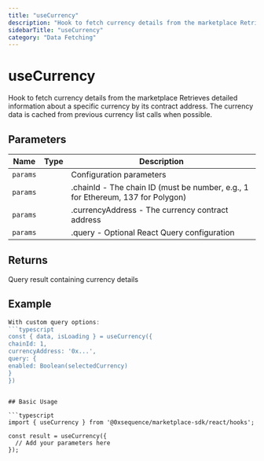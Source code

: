 ```yaml
---
title: "useCurrency"
description: "Hook to fetch currency details from the marketplace Retrieves detailed information about a specific currency by its contract address. The currency data is cached from previous currency list calls when possible."
sidebarTitle: "useCurrency"
category: "Data Fetching"
---
```


# useCurrency

Hook to fetch currency details from the marketplace Retrieves detailed information about a specific currency by its contract address. The currency data is cached from previous currency list calls when possible.

## Parameters

| Name | Type | Description |
|------|------|-------------|
| `params` |  | Configuration parameters |
| `params` |  | .chainId - The chain ID (must be number, e.g., 1 for Ethereum, 137 for Polygon) |
| `params` |  | .currencyAddress - The currency contract address |
| `params` |  | .query - Optional React Query configuration |

## Returns

Query result containing currency details

## Example

```typescript
With custom query options:
```typescript
const { data, isLoading } = useCurrency({
chainId: 1,
currencyAddress: '0x...',
query: {
enabled: Boolean(selectedCurrency)
}
})
```
```

## Basic Usage

```typescript
import { useCurrency } from '@0xsequence/marketplace-sdk/react/hooks';

const result = useCurrency({
  // Add your parameters here
});
```

